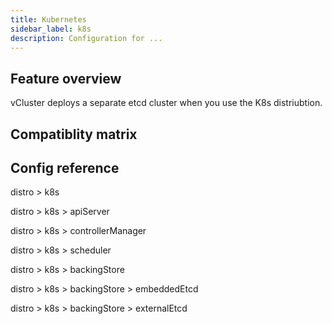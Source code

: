 ```yaml
---
title: Kubernetes
sidebar_label: k8s
description: Configuration for ...
---
```




## Feature overview

vCluster deploys a separate etcd cluster when you use the K8s distriubtion.

## Compatiblity matrix

<K8sCompat/>

## Config reference

distro > k8s
<DistroK8s/>


distro > k8s > apiServer
<DistroContainer/>

distro > k8s > controllerManager
<DistroContainer/>

distro > k8s > scheduler
<DistroContainer/>

distro > k8s > backingStore
<BackingStore/>

distro > k8s > backingStore > embeddedEtcd
<EmbeddedEtcd/>

distro > k8s > backingStore > externalEtcd
<ExternalEtcd/>